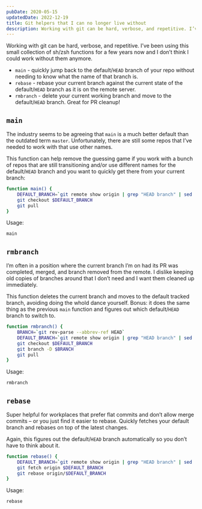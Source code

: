 ```yaml
---
pubDate: 2020-05-15
updatedDate: 2022-12-19
title: Git helpers that I can no longer live without
description: Working with git can be hard, verbose, and repetitive. I’ve been using this small collection of sh/zsh functions for a few years now and I don’t think I could work without them anymore.
---
```


Working with git can be hard, verbose, and repetitive. I’ve been using this small collection of sh/zsh functions for a few years now and I don’t think I could work without them anymore.

- `main` - quickly jump back to the default/`HEAD` branch of your repo without needing to know what the name of that branch is.
- `rebase` - rebase your current branch against the current state of the default/`HEAD` branch as it is on the remote server.
- `rmbranch` - delete your current working branch and move to the default/`HEAD` branch. Great for PR cleanup!

## `main`

The industry seems to be agreeing that `main` is a much better default than the outdated term `master`. Unfortunately, there are still some repos that I’ve needed to work with that use other names.

This function can help remove the guessing game if you work with a bunch of repos that are still transitioning and/or use different names for the default/`HEAD` branch and you want to quickly get there from your current branch:

```sh title="~/.zshrc"
function main() {
	DEFAULT_BRANCH=`git remote show origin | grep "HEAD branch" | sed 's/.*: //'`
	git checkout $DEFAULT_BRANCH
	git pull
}
```

Usage:

```sh
main
```

## `rmbranch`

I’m often in a position where the current branch I’m on had its PR was completed, merged, and branch removed from the remote. I dislike keeping old copies of branches around that I don’t need and I want them cleaned up immediately.

This function deletes the current branch and moves to the default tracked branch, avoiding doing the whold dance yourself. Bonus: it does the same thing as the previous `main` function and figures out which default/`HEAD` branch to switch to.

```sh title="Add to your ~/.zshrc or ~/.shrc"
function rmbranch() {
	BRANCH=`git rev-parse --abbrev-ref HEAD`
	DEFAULT_BRANCH=`git remote show origin | grep "HEAD branch" | sed 's/.*: //'`
	git checkout $DEFAULT_BRANCH
	git branch -D $BRANCH
	git pull
}
```

Usage:

```sh
rmbranch
```

## `rebase`

Super helpful for workplaces that prefer flat commits and don’t allow merge commits – or you just find it easier to rebase. Quickly fetches your default branch and rebases on top of the latest changes.

Again, this figures out the default/`HEAD` branch automatically so you don’t have to think about it.

```sh title="~/.zshrc"
function rebase() {
	DEFAULT_BRANCH=`git remote show origin | grep "HEAD branch" | sed 's/.*: //'`
	git fetch origin $DEFAULT_BRANCH
	git rebase origin/$DEFAULT_BRANCH
}
```

Usage:

```sh
rebase
```

